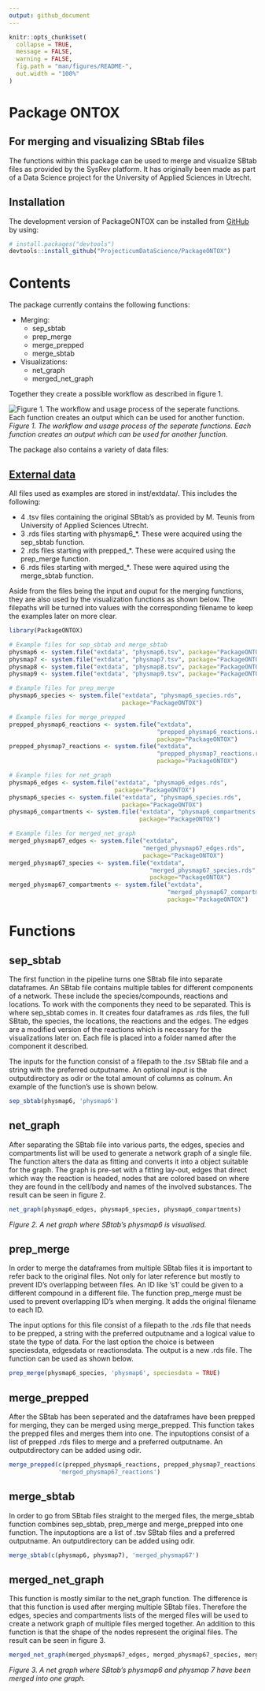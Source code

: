 ```yaml
---
output: github_document
---
```


<!-- README.md is generated from README.Rmd. Please edit that file -->

```r
knitr::opts_chunk$set(
  collapse = TRUE,
  message = FALSE,
  warning = FALSE,
  fig.path = "man/figures/README-",
  out.width = "100%"
)
```

# Package ONTOX
## For merging and visualizing SBtab files

The functions within this package can be used to merge and visualize SBtab files as provided by the SysRev platform. It has originally been made as part of a Data Science project for the University of Applied Sciences in Utrecht.

## Installation

The development version of PackageONTOX can be installed from [GitHub](https://github.com/) by using:

``` r
# install.packages("devtools")
devtools::install_github("ProjecticumDataScience/PackageONTOX")
```

# Contents

The package currently contains the following functions:
<ul><li>Merging:<ul>
<li>sep_sbtab</li>
<li>prep_merge</li>
<li>merge_prepped</li>
<li>merge_sbtab</li></ul>
<li>Visualizations:<ul>
<li>net_graph</li>
<li>merged_net_graph</li></ul></ul>

Together they create a possible workflow as described in figure 1. 

![Figure 1. The workflow and usage process of the seperate functions. Each function creates an output which can be used for another function.](man/figures/visual_workflow.jpg)
*Figure 1. The workflow and usage process of the seperate functions. Each function creates an output which can be used for another function.*

The package also contains a variety of data files:

## [External data](https://github.com/ProjecticumDataScience/PackageONTOX/inst/extdata) 

All files used as examples are stored in inst/extdata/. This includes the following:
<ul><li> 4 .tsv files containing the original SBtab's as provided by M. Teunis from University of Applied Sciences Utrecht.</li>
<li> 3 .rds files starting with physmap6_*. These were acquired using the sep_sbtab function. </li>
<li> 2 .rds files starting with prepped_*. These were acquired using the prep_merge function. </li>
<li> 6 .rds files starting with merged_*. These were aquired using the merge_sbtab function. </li></ul>

Aside from the files being the input and ouput for the merging functions, they are also used by the visualization functions as shown below. The filepaths will be turned into values with the corresponding filename to keep the examples later on more clear.

```r
library(PackageONTOX)

# Example files for sep_sbtab and merge_sbtab
physmap6 <- system.file("extdata", "physmap6.tsv", package="PackageONTOX")
physmap7 <- system.file("extdata", "physmap7.tsv", package="PackageONTOX")
physmap8 <- system.file("extdata", "physmap8.tsv", package="PackageONTOX")
physmap9 <- system.file("extdata", "physmap9.tsv", package="PackageONTOX")

# Example files for prep_merge
physmap6_species <- system.file("extdata", "physmap6_species.rds", 
                                package="PackageONTOX")

# Example files for merge_prepped
prepped_physmap6_reactions <- system.file("extdata",
                                          "prepped_physmap6_reactions.rds", 
                                          package="PackageONTOX")
prepped_physmap7_reactions <- system.file("extdata",
                                          "prepped_physmap7_reactions.rds", 
                                          package="PackageONTOX")

# Example files for net_graph
physmap6_edges <- system.file("extdata", "physmap6_edges.rds", 
                              package="PackageONTOX")
physmap6_species <- system.file("extdata", "physmap6_species.rds", 
                                package="PackageONTOX")
physmap6_compartments <- system.file("extdata", "physmap6_compartments.rds", 
                                     package="PackageONTOX")

# Example files for merged_net_graph
merged_physmap67_edges <- system.file("extdata",
                                      "merged_physmap67_edges.rds", 
                                      package="PackageONTOX")
merged_physmap67_species <- system.file("extdata", 
                                        "merged_physmap67_species.rds", 
                                        package="PackageONTOX")
merged_physmap67_compartments <- system.file("extdata",
                                             "merged_physmap67_compartments.rds", 
                                             package="PackageONTOX")
```

# Functions

## sep_sbtab

The first function in the pipeline turns one SBtab file into separate dataframes. An SBtab file contains multiple tables for different components of a network. These include the species/compounds, reactions and locations. To work with the components they need to be separated. This is where sep_sbtab comes in. It creates four dataframes as .rds files, the full SBtab, the species, the locations, the reactions and the edges. The edges are a modified version of the reactions which is necessary for the visualizations later on. Each file is placed into a folder named after the component it described. 

The inputs for the function consist of a filepath to the .tsv SBtab file and a string with the preferred outputname. An optional input is the outputdirectory as odir or the total amount of columns as colnum. An example of the function's use is shown below. 

```r
sep_sbtab(physmap6, 'physmap6')
```

## net_graph

After separating the SBtab file into various parts, the edges, species and compartments list will be used to generate a network graph of a single file. The function alters the data as fitting and converts it into a object suitable for the graph. The graph is pre-set with a fitting lay-out, edges that direct which way the reaction is headed, nodes that are colored based on where they are found in the cell/body and names of the involved substances. The result can be seen in figure 2. 

```r
net_graph(physmap6_edges, physmap6_species, physmap6_compartments)
```

*Figure 2. A net graph where SBtab's physmap6 is visualised.*

## prep_merge

In order to merge the dataframes from multiple SBtab files it is important to refer back to the original files. Not only for later reference but mostly to prevent ID's overlapping between files. An ID like 's1' could be given to a different compound in a different file. The function prep_merge must be used to prevent overlapping ID's when merging. It adds the original filename to each ID.

The input options for this file consist of a filepath to the .rds file that needs to be prepped, a string with the preferred outputname and a logical value to state the type of data. For the last option the choice is between speciesdata, edgesdata or reactionsdata. The output is a new .rds file. The function can be used as shown below.

```r
prep_merge(physmap6_species, 'physmap6', speciesdata = TRUE)
```

## merge_prepped

After the SBtab has been seperated and the dataframes have been prepped for merging, they can be merged using merge_prepped. This function takes the prepped files and merges them into one. The inputoptions consist of a list of prepped .rds files to merge and a preferred outputname. An outputdirectory can be added using odir.

```r
merge_prepped(c(prepped_physmap6_reactions, prepped_physmap7_reactions), 
              'merged_physmap67_reactions')
```

## merge_sbtab

In order to go from SBtab files straight to the merged files, the merge_sbtab function combines sep_sbtab, prep_merge and merge_prepped into one function. The inputoptions are a list of .tsv SBtab files and a preferred outputname. An outputdirectory can be added using odir. 

```r
merge_sbtab(c(physmap6, physmap7), 'merged_physmap67')
```

## merged_net_graph

This function is mostly similar to the net_graph function. The difference is that this function is used after merging multiple SBtab files. Therefore the edges, species and compartments lists of the merged files will be used to create a network graph of multiple files merged together. An addition to this function is that the shape of the nodes represent the original files. The result can be seen in figure 3.

```r
merged_net_graph(merged_physmap67_edges, merged_physmap67_species, merged_physmap67_compartments)
```

*Figure 3. A net graph where SBtab's physmap6 and physmap 7 have been merged into one graph.*
